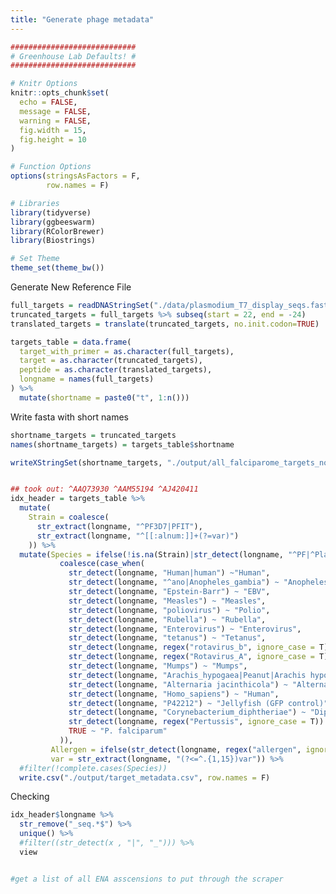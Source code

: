 ```yaml
---
title: "Generate phage metadata"
---
```


```r
############################
# Greenhouse Lab Defaults! #
############################

# Knitr Options
knitr::opts_chunk$set(
  echo = FALSE,
  message = FALSE,
  warning = FALSE,
  fig.width = 15,
  fig.height = 10
)

# Function Options
options(stringsAsFactors = F,
        row.names = F)

# Libraries
library(tidyverse)
library(ggbeeswarm)
library(RColorBrewer)
library(Biostrings)

# Set Theme
theme_set(theme_bw())
```

Generate New Reference File
```r
full_targets = readDNAStringSet("./data/plasmodium_T7_display_seqs.fasta")
truncated_targets = full_targets %>% subseq(start = 22, end = -24)
translated_targets = translate(truncated_targets, no.init.codon=TRUE) 

targets_table = data.frame(
  target_with_primer = as.character(full_targets),
  target = as.character(truncated_targets),
  peptide = as.character(translated_targets),
  longname = names(full_targets)
) %>% 
  mutate(shortname = paste0("t", 1:n()))
```

Write fasta with short names
```r
shortname_targets = truncated_targets
names(shortname_targets) = targets_table$shortname

writeXStringSet(shortname_targets, "./output/all_falciparome_targets_no_primer.fasta")



```



```r

## took out: ^AAQ73930 ^AAM55194 ^AJ420411
idx_header = targets_table %>% 
  mutate(
    Strain = coalesce(
      str_extract(longname, "^PF3D7|PFIT"),
      str_extract(longname, "^[[:alnum:]]+(?=var)")
    )) %>% 
  mutate(Species = ifelse(!is.na(Strain)|str_detect(longname, "^PF|^Plasmodiumfalciparum|^AMA1_Plasmodiumfalciparum| MAL[digit]|3D7"), "P. falciparum", NA) %>% 
           coalesce(case_when(
             str_detect(longname, "Human|human") ~"Human",
             str_detect(longname, "^ano|Anopheles_gambia") ~ "Anopheles",
             str_detect(longname, "Epstein-Barr") ~ "EBV",
             str_detect(longname, "Measles") ~ "Measles",
             str_detect(longname, "poliovirus") ~ "Polio",
             str_detect(longname, "Rubella") ~ "Rubella",
             str_detect(longname, "Enterovirus") ~ "Enterovirus",
             str_detect(longname, "tetanus") ~ "Tetanus",
             str_detect(longname, regex("rotavirus_b", ignore_case = T)) ~ "Rotavirus B",
             str_detect(longname, regex("Rotavirus_A", ignore_case = T)) ~ "Rotavirus A",
             str_detect(longname, "Mumps") ~ "Mumps",
             str_detect(longname, "Arachis_hypogaea|Peanut|Arachis hypogaea|_ARAHY") ~ "Arachis hypogaea (Peanut)",
             str_detect(longname, "Alternaria jacinthicola") ~ "Alternaria jacinthicola (Fungus)",
             str_detect(longname, "Homo_sapiens") ~ "Human",
             str_detect(longname, "P42212") ~ "Jellyfish (GFP control)",
             str_detect(longname, "Corynebacterium_diphtheriae") ~ "Diptheria",
             str_detect(longname, regex("Pertussis", ignore_case = T)) ~ "Pertussis",
             TRUE ~ "P. falciparum"
           )),
         Allergen = ifelse(str_detect(longname, regex("allergen", ignore_case = T)), "Allergen", NA),
         var = str_extract(longname, "(?<=^.{1,15})var")) %>%
  #filter(!complete.cases(Species))
  write.csv("./output/target_metadata.csv", row.names = F)
```

Checking 
```r
idx_header$longname %>%
  str_remove("_seq.*$") %>%
  unique() %>% 
  #filter((str_detect(x , "|", "_"))) %>% 
  view


#get a list of all ENA asscensions to put through the scraper

```
